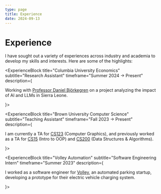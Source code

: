 ```yaml
---
type: page
title: Experience
date: 2024-09-13
---
```


# Experience


I have sought out a variety of experiences across industry and academia to develop my skills and interests. Here are some of the highlights:

<ExperienceBlock 
  title="Columbia University Economics"
  subtitle="Research Assistant"
  timeframe="Summer 2024 -> Present"
  description={<p> Working with <a href="https://dan.bjorkegren.com/" target="_blank" rel="noopener noreferrer">Professor Daniel Björkegren</a> on a project analyzing the impact of AI and LLMs in Sierra Leone. </p>}>
</ExperienceBlock>

<ExperienceBlock 
  title="Brown University Computer Science"
  subtitle="Teaching Assistant"
  timeframe="Fall 2023 -> Present"
  description={<p>I am currently a TA for <a href="https://cs1230.graphics/" target="_blank" rel="noopener noreferrer">CS123</a> (Computer Graphics), and previously worked as a TA for <a href="https://cs.brown.edu/courses/csci0150/" target="_blank" rel="noopener noreferrer">CS15</a> (Intro to OOP) and <a href="https://brown-csci0200.github.io/" target="_blank" rel="noopener noreferrer">CS200</a> (Data Structures & Algorithms).</p>}>
</ExperienceBlock>

<ExperienceBlock 
  title="Volley Automation"
  subtitle="Software Engineering Intern"
  timeframe="Summer 2023"
  description={<p>I worked as a software engineer for <a href="https://volleyautomation.com/" target="_blank" rel="noopener noreferrer">Volley</a>, an automated parking startup, developing a prototype for their electric vehicle charging system.</p>}>
</ExperienceBlock>